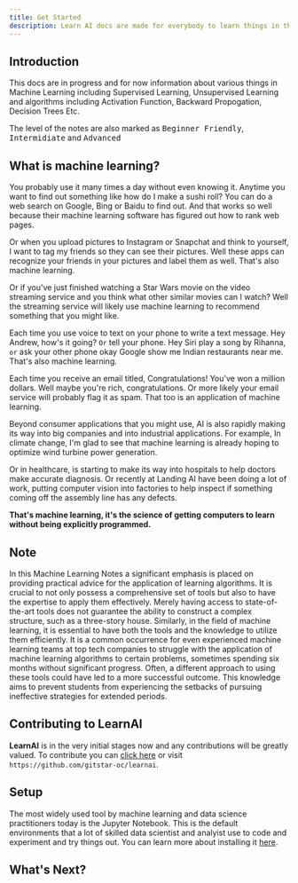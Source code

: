 ```yaml
---
title: Get Started
description: Learn AI docs are made for everybody to learn things in the feild of Artificial Intelligence, Machine Learning , Deep Learning, Speech Recognition etc. 
---
```


## Introduction

This docs are in progress and for now information about various things in Machine Learning including Supervised Learning, Unsupervised Learning and algorithms including Activation Function, Backward Propogation, Decision Trees Etc.

The level of the notes are also marked as <kbd>Beginner Friendly</kbd>, <kbd>Intermidiate</kbd> and <kbd>Advanced</kbd>

## What is machine learning? 
You probably use it many times a day without even knowing it. Anytime you want to find out something like how do I make a sushi roll? You can do a web search on Google, Bing or Baidu to find out. And that works so well because their machine learning software has figured out how to rank web pages. 

Or when you upload pictures to Instagram or Snapchat and think to yourself, I want to tag my friends so they can see their pictures. Well these apps can recognize your friends in your pictures and label them as well. That's also machine learning. 

Or if you've just finished watching a Star Wars movie on the video streaming service and you think what other similar movies can I watch? Well the streaming service will likely use machine learning to recommend something that you might like. 

Each time you use voice to text on your phone to write a text message. 
Hey Andrew, how's it going?  `Or` tell your phone. Hey Siri play a song by Rihanna, `or` ask your other phone okay Google show me Indian restaurants near me.
That's also machine learning.

Each time you receive an email titled, Congratulations! You've won a million dollars. Well maybe you're rich, congratulations. Or more likely your email service will probably flag it as spam. That too is an application of machine learning. 

Beyond consumer applications that you might use, AI is also rapidly making its way into big companies and into industrial applications. For example, In climate change, I'm glad to see that machine learning is already hoping to optimize wind turbine power generation. 

Or in healthcare, is starting to make its way into hospitals to help doctors make accurate diagnosis. Or recently at Landing AI have been doing a lot of work, putting computer vision into factories to help inspect if something coming off the assembly line has any defects. 

**That's machine learning, it's the science of getting computers to learn without being explicitly programmed.**

## Note

In this Machine Learning Notes a significant emphasis is placed on providing practical advice for the application of learning algorithms. It is crucial to not only possess a comprehensive set of tools but also to have the expertise to apply them effectively. Merely having access to state-of-the-art tools does not guarantee the ability to construct a complex structure, such as a three-story house. Similarly, in the field of machine learning, it is essential to have both the tools and the knowledge to utilize them efficiently. It is a common occurrence for even experienced machine learning teams at top tech companies to struggle with the application of machine learning algorithms to certain problems, sometimes spending six months without significant progress. Often, a different approach to using these tools could have led to a more successful outcome. This knowledge aims to prevent students from experiencing the setbacks of pursuing ineffective strategies for extended periods.


## Contributing to LearnAI

**LearnAI** is in the very initial stages now and any contributions will be greatly valued. To contribute you can [click here](https://github.com/gitstar-oc/learnai) or visit `https://github.com/gitstar-oc/learnai`. 

## Setup 

The most widely used tool by machine learning and data science practitioners today is the Jupyter Notebook. This is the default environments that a lot of skilled data scientist and analyist use to code and experiment and try things out. You can learn more about installing it [here](/docs/jupyter-notebook).


## What's Next? 
<Cards>
  <Card title="Start Learning about Machine Learning" href="/docs/introduction-to-machine-learning" />
  <Card title="Installing Jupyter Notebook" href="/docs/jupyter-notebook" />
</Cards>
